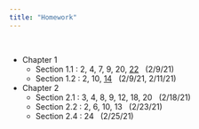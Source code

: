 ```yaml
---
title: "Homework"
---
```


<br>

- Chapter 1
  - Section 1.1 : 2, 4, 7, 9, 20, [22](homework/Prob1_1_22.pdf) &nbsp; (2/9/21)
  - Section 1.2 : 2, 10, [14](homework/pond.pdf) &nbsp; (2/9/21, 2/11/21)
- Chapter 2
  - Section 2.1 : 3, 4, 8, 9, 12, 18, 20 &nbsp; (2/18/21)
  - Section 2.2 : 2, 6, 10, 13 &nbsp; (2/23/21)
  - Section 2.4 : 24 &nbsp; (2/25/21)